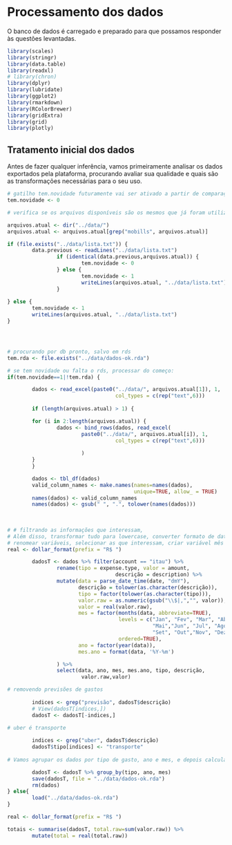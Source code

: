 # Processamento dos dados 

O banco de dados é carregado e preparado para que possamos responder às questões levantadas. 


```r

library(scales)
library(stringr)
library(data.table)
library(readxl)
# library(chron)
library(dplyr)
library(lubridate)
library(ggplot2)
library(rmarkdown)
library(RColorBrewer)
library(gridExtra)
library(grid)
library(plotly)

```



## Tratamento inicial dos dados

Antes de fazer qualquer inferência, vamos primeiramente analisar os dados exportados pela plataforma, procurando avaliar sua qualidade e quais são as transformações necessárias para o seu uso.

<!-- tratar inicial.csv com sed+grep para filtrar 2015 e 2016 -->
<!-- Pega a 1a linha (1 a 5), para cabeçalho -->
<!-- $ sed -n "1,5p" inicial.csv > newData.csv -->

<!-- filtra 2015 e 2016 -->
<!-- $ grep -E "^(,2015|,2016)" inicial.csv >> newData.csv -->


```r
# gatilho tem.novidade futuramente vai ser ativado a partir de comparação com o servidor
tem.novidade <- 0

# verifica se os arquivos disponíveis são os mesmos que já foram utilizados anteriormente. Se não, dispara um novo processamento

arquivos.atual <- dir("../data/")
arquivos.atual <- arquivos.atual[grep("mobills", arquivos.atual)]

if (file.exists("../data/lista.txt")) {
        data.previous <- readLines("../data/lista.txt")
                if (identical(data.previous,arquivos.atual)) {
                        tem.novidade <- 0
                } else {
                        tem.novidade <- 1
                        writeLines(arquivos.atual, "../data/lista.txt")
                }
        
} else {
        tem.novidade <- 1
        writeLines(arquivos.atual, "../data/lista.txt")
}




# procurando por db pronto, salvo em rds
tem.rda <- file.exists("../data/dados-ok.rda")

# se tem novidade ou falta o rds, processar do começo:
if(tem.novidade==1|!tem.rda) {

        dados <- read_excel(paste0("../data/", arquivos.atual[1]), 1,
                                   col_types = c(rep("text",6)))
                        
        if (length(arquivos.atual) > 1) {

        for (i in 2:length(arquivos.atual)) {
                dados <- bind_rows(dados, read_excel(
                        paste0("../data/", arquivos.atual[i]), 1,
                                   col_types = c(rep("text",6)))
                                   
                        )
        }
        }        

        dados <- tbl_df(dados)
        valid_column_names <- make.names(names=names(dados), 
                                         unique=TRUE, allow_ = TRUE)
        names(dados) <- valid_column_names
        names(dados) <- gsub(" ", ".", tolower(names(dados)))
        
        
        
# # filtrando as informações que interessam,
# Além disso, transformar tudo para lowercase, converter formato de datas,
# renomear variáveis, selecionar as que interessam, criar variável mês
real <- dollar_format(prefix = "R$ ")

        dadosT <- dados %>% filter(account == "itau") %>%
                rename(tipo = expense.type, valor = amount,
                                   descrição = description) %>%
                mutate(data = parse_date_time(date, "dmY"),
                       descrição = tolower(as.character(descrição)),
                       tipo = factor(tolower(as.character(tipo))),
                       valor.raw = as.numeric(gsub("\\$|,","", valor)),
                       valor = real(valor.raw),
                       mes = factor(months(data, abbreviate=TRUE),
                                    levels = c("Jan", "Fev", "Mar", "Abr",
                                               "Mai","Jun", "Jul", "Ago",
                                               "Set", "Out","Nov", "Dez"),
                                    ordered=TRUE),
                       ano = factor(year(data)),
                       mes.ano = format(data, '%Y-%m')

                ) %>%
                select(data, ano, mes, mes.ano, tipo, descrição, 
                        valor.raw,valor)

# removendo previsões de gastos
        
        indices <- grep("previsão", dadosT$descrição)
        # View(dadosT[indices,])
        dadosT <- dadosT[-indices,]

# uber é transporte
        
        indices <- grep("uber", dadosT$descrição)
        dadosT$tipo[indices] <- "transporte"
        
# Vamos agrupar os dados por tipo de gasto, ano e mes, e depois calcular o total de gastos em cada categoria

        dadosT <- dadosT %>% group_by(tipo, ano, mes)
        save(dadosT, file = "../data/dados-ok.rda")
        rm(dados)
} else{
        load("../data/dados-ok.rda")
}

real <- dollar_format(prefix = "R$ ")

totais <- summarise(dadosT, total.raw=sum(valor.raw)) %>%
        mutate(total = real(total.raw))

```

